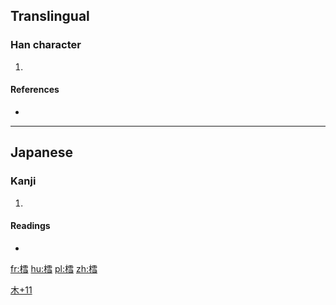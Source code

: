 ==Translingual==

===Han character===
{{Han char|rn=75|rad=木|as=11|sn=15|four=|canj=DMBM,DMBS,XDMBS}}

# {{defn|Han|sort=木11}}

====References====
* {{Han ref|kx=0551.181|hdz=21278.081|uh=6A30|ud=27184}}

----

==Japanese==

===Kanji===
{{ja-kanji|grade=|rs=木11}}

# {{defn|lang=ja|sort=木11}}

====Readings====
* {{ja-readings|on=|kun=[[たら]] (tara)}}

[[Category:Japanese-only CJKV Characters|木+11]]

[[fr:樰]]
[[hu:樰]]
[[pl:樰]]
[[zh:樰]]